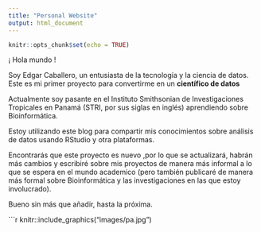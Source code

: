 ---
title: "Personal Website"
output: html_document
---
```{r setup, include=FALSE}
knitr::opts_chunk$set(echo = TRUE)
```

¡ Hola mundo !

Soy Edgar Caballero, un entusiasta de la tecnología y la ciencia de datos. Este es mi primer proyecto para convertirme en un __científico de datos__


Actualmente soy pasante en el Instituto Smithsonian de Investigaciones Tropicales en Panamá (STRI, por sus siglas en inglés) aprendiendo sobre Bioinformática.




Estoy utilizando este blog para compartir mis conocimientos sobre análisis de datos usando RStudio y otra plataformas. 




Encontrarás que este proyecto es nuevo ,por lo que se actualizará, habrán más cambios y escribiré sobre mis proyectos de manera más informal a lo que se espera
en el mundo academico (pero también publicaré de manera más formal sobre Bioinformática y las investigaciones en las que estoy involucrado).





Bueno sin más que añadir, hasta la próxima.




```{r, echo=FALSE, out.width= "90%", fig.align='center'}
knitr::include_graphics("images/pa.jpg")


